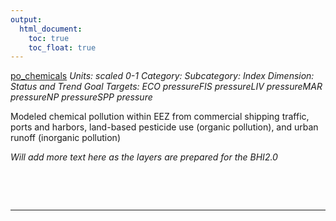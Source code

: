 ```yaml
---
output:
  html_document:
    toc: true
    toc_float: true
---
```


[po_chemicals](https://github.com/OHI-Science/bhi/blob/master/baltic/layers/po_chemicals_gl2018.csv)
*Units: scaled 0-1*
*Category:*
*Subcategory:*
*Index Dimension: Status and Trend*
*Goal Targets: ECO pressureFIS pressureLIV pressureMAR pressureNP pressureSPP pressure*

Modeled chemical pollution within EEZ from commercial shipping traffic, ports and harbors, land-based pesticide use (organic pollution), and urban runoff (inorganic pollution)

*Will add more text here as the layers are prepared for the BHI2.0*

<br>



<br>

--- 

